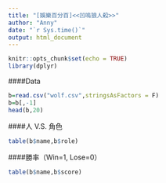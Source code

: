 ```yaml
---
title: "[娛樂百分百]<<凹嗚狼人殺>>"
author: "Anny"
date: "`r Sys.time()`"
output: html_document
---
```


```r
knitr::opts_chunk$set(echo = TRUE)
library(dplyr)
```

####Data
```r
b=read.csv("wolf.csv",stringsAsFactors = F)
b=b[,-1]
head(b,20)
```
####人 V.S. 角色
```r
table(b$name,b$role)
```

####勝率（Win=1, Lose=0）
```r
table(b$name,b$score)
```

####
```r

```












<br><br><br>

